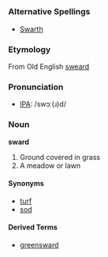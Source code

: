 =={{en}}==
===Alternative Spellings===
* [[Swarth]]

===Etymology===
From Old English [[sweard]]

===Pronunciation===
* [[IPA]]: /swɔː(ɹ)d/

===Noun===
'''sward'''
# Ground covered in grass
# A meadow or lawn

====Synonyms====
* [[turf]]
* [[sod]]

====Derived Terms====
* [[greensward]]